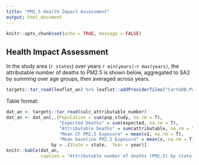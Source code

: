 ```yaml
---
title: "PM2.5 Health Impact Assessment"
output: html_document
---
```


```r
knitr::opts_chunk$set(echo = TRUE, message = FALSE)
```

## Health Impact Assessment

In the study area (`r states`) over years `r min(years)`-`r max(years)`, the attributable number of deaths to PM2.5 is shown below, aggregated to SA2 by summing over age groups, then averaged across years.

```r
targets::tar_read(leaflet_an) %>% leaflet::addProviderTiles("CartoDB.Positron")
```

Table format:

```r
dat_an <- targets::tar_read(calc_attributable_number)
dat_an <- dat_an[,.(Population = sum(pop_study, na.rm = T),
                    "Expected Deaths" = sum(expected, na.rm = T),
                    "Attributable Deaths" = sum(attributable, na.rm = T),
                    "Mean CF PM2.5 Exposure" = mean(v1, na.rm = T),
                    "Mean baseline PM2.5 Exposure" = mean(x, na.rm = T)),
                 by = .(State = state,  Year = year)]
knitr::kable(dat_an,
             caption = "Attributable number of deaths (PM2.5) by state and year with associated counterfactual delta and  population-weighted exposure for baseline case.")
```